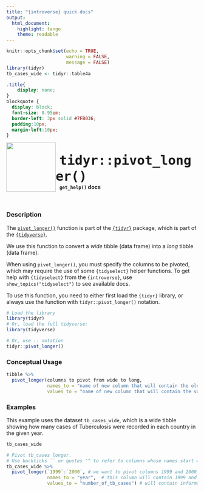 ```yaml
---
title: "{introverse} quick docs"
output: 
  html_document:
    highlight: tango
    theme: readable
---
```



```r
knitr::opts_chunk$set(echo = TRUE, 
                      warning = FALSE, 
                      message = FALSE)
library(tidyr)
tb_cases_wide <- tidyr::table4a
```

```css
.title{
    display: none;
}
blockquote {
  display: block;
  font-size: 0.95em;
  border-left: 3px solid #7FB036;
  padding:10px;
  margin-left:10px;
}
```

<div>
<br>
 <img src = "logo.png" style = "float:left;height:130px;margin-top:-20px;">
 <span style = "font-weight:bold;font-size:40px;"> 
  &nbsp;<code>tidyr::pivot_longer()</code>
 </span>
 <br>
 <b>&nbsp;&nbsp;&nbsp;<code>get_help()</code> docs</b>
</div>
<br>

### Description

The [`pivot_longer()`](https://tidyr.tidyverse.org/reference/pivot_longer.html) function is part of the [`{tidyr}`](https://tidyr.tidyverse.org/) package, which is part of the [`{tidyverse}`](https://www.tidyverse.org/).

We use this function to convert a _wide_ tibble (data frame) into a _long_ tibble (data frame). 

When using `pivot_longer()`, you must specify the columns to be pivoted, which may require the use of some `{tidyselect}` helper functions. To get help with `{tidyselect}` from the `{introverse}`, use `show_topics("tidyselect")` to see available docs.

To use this function, you need to either first load the `{tidyr}` library, or always use the function with `tidyr::pivot_longer()` notation.

```r
# Load the library
library(tidyr)
# Or, load the full tidyverse:
library(tidyverse)

# Or, use :: notation
tidyr::pivot_longer()
```


### Conceptual Usage 

```r
tibble %>% 
  pivot_longer(columns to pivot from wide to long,
               names_to = "name of new column that will contain the old column names",
               values_to = "name of new column that will contain the values from the old columns")

```

### Examples


This example uses the dataset `tb_cases_wide`, which is a wide tibble showing how many cases of Tuberculosis were recorded in each country in the given year.

```r
tb_cases_wide
```

```r
# Pivot tb_cases longer.
# Use backticks `` or quotes "" to refer to columns whose names start with a number
tb_cases_wide %>% 
  pivot_longer(`1999`:`2000`, # we want to pivot columns 1999 and 2000
               names_to = "year",  # this column will contain 1999 and 2000
               values_to = "number_of_tb_cases") # will contain information previously in columns 1999 and 2000
```
